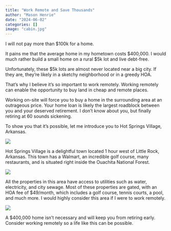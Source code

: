 ```yaml
---
title: "Work Remote and Save Thousands"
author: "Mason Henrie"
date: "2024-06-02"
categories: []
image: "cabin.jpg"
---
```


I will not pay more than $100k for a home.

It pains me that the average home in my hometown costs $400,000. I would much rather build a small home on a rural $5k lot and live debt-free.

Unfortunately, these $5k lots are almost never located near a big city. If they are, they're likely in a sketchy neighborhood or in a greedy HOA.

That's why I believe it's so important to work remotely. Working remotely can enable the opportunity to buy land in cheap and remote places.

Working on-site will force you to buy a home in the surrounding area at an outrageous price. Your home loan is likely the largest roadblock between you and your deserved retirement. I don't know about you, but finally retiring at 60 sounds sickening.

To show you that it's possible, let me introduce you to Hot Springs Village, Arkansas.

![](village.png)

Hot Springs Village is a delightful town located 1 hour west of Little Rock, Arkansas. This town has a Walmart, an incredible golf course, many restaurants, and is situated right inside the Ouachita National Forest.

![](map.png)

All the properties in this area have access to utilities such as water, electricity, and city sewage. Most of these properties are gated, with an HOA fee of $49/month, which includes a golf course, tennis courts, a pool, and much more. I would highly consider this area if I were to work remotely.

![](arkansas.png)

A $400,000 home isn't necessary and will keep you from retiring early. Consider working remotely so a life like this can be possible.



